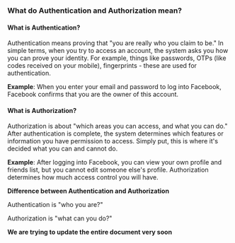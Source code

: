 ### What do Authentication and Authorization mean?
#### What is Authentication?
Authentication means proving that "you are really who you claim to be." In simple terms, when you try to access an account, the system asks you how you can prove your identity. For example, things like passwords, OTPs (like codes received on your mobile), fingerprints - these are used for authentication.

**Example**: When you enter your email and password to log into Facebook, Facebook confirms that you are the owner of this account.

#### What is Authorization?
Authorization is about "which areas you can access, and what you can do." After authentication is complete, the system determines which features or information you have permission to access. Simply put, this is where it's decided what you can and cannot do.

**Example**: After logging into Facebook, you can view your own profile and friends list, but you cannot edit someone else's profile. Authorization determines how much access control you will have.

**Difference between Authentication and Authorization**


Authentication is "who you are?"

Authorization is "what can you do?"


**We are trying to update the entire document very soon**